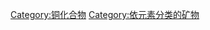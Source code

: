 {{Commonscat|Copper minerals}}

[[Category:铜化合物|Category:铜化合物]]
[[Category:依元素分类的矿物|Category:依元素分类的矿物]]